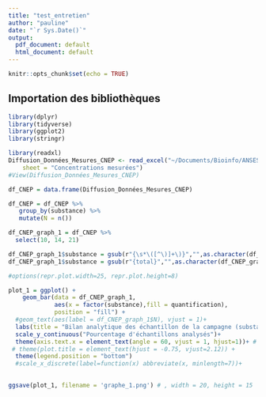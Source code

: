 ```yaml
---
title: "test_entretien"
author: "pauline"
date: "`r Sys.Date()`"
output:
  pdf_document: default
  html_document: default
---
```


```r
knitr::opts_chunk$set(echo = TRUE)
```


## Importation des bibliothèques
```r
library(dplyr)
library(tidyverse)
library(ggplot2)
library(stringr)
```


```r
library(readxl)
Diffusion_Données_Mesures_CNEP <- read_excel("~/Documents/Bioinfo/ANSES/Diffusion_Données_Mesures_CNEP.xlsx", 
    sheet = "Concentrations mesurées")
#View(Diffusion_Données_Mesures_CNEP)
```

```r
df_CNEP = data.frame(Diffusion_Données_Mesures_CNEP)
```

```r
df_CNEP = df_CNEP %>%
   group_by(substance) %>%
   mutate(N = n())
```

```r
df_CNEP_graph_1 = df_CNEP %>% 
  select(10, 14, 21)
```

```r
df_CNEP_graph_1$substance = gsub(r"{\s*\([^\)]+\)}","",as.character(df_CNEP_graph_1$substance))
df_CNEP_graph_1$substance = gsub(r"{total}","",as.character(df_CNEP_graph_1$substance))
```



```r
#options(repr.plot.width=25, repr.plot.height=8)

plot_1 = ggplot() + 
    geom_bar(data = df_CNEP_graph_1,
             aes(x = factor(substance),fill = quantification),
             position = "fill") +
  #geom_text(aes(label = df_CNEP_graph_1$N), vjust = 1)+
  labs(title = "Bilan analytique des échantillon de la campagne (substance quantifiées au moins une fois)") +
  scale_y_continuous("Pourcentage d'échantillons analysés")+ 
  theme(axis.text.x = element_text(angle = 60, vjust = 1, hjust=1))+ #
 # theme(plot.title = element_text(hjust = -0.75, vjust=2.12)) +
  theme(legend.position = "bottom")
  #scale_x_discrete(label=function(x) abbreviate(x, minlength=7))+
  

ggsave(plot_1, filename = 'graphe_1.png') # , width = 20, height = 15
```



